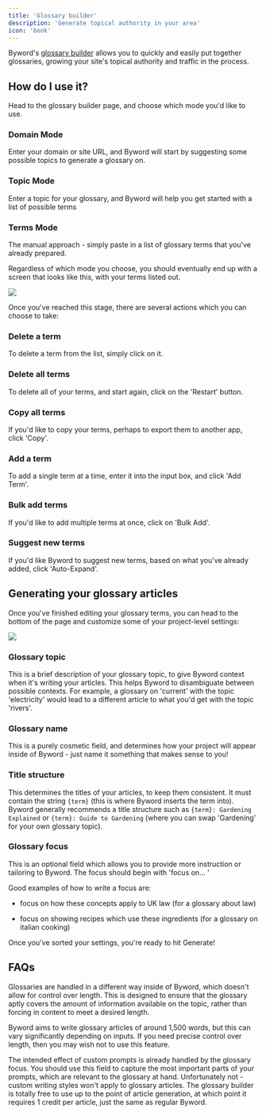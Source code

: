 ```yaml
---
title: 'Glossary builder'
description: 'Generate topical authority in your area'
icon: 'book'
---
```


Byword's [glossary builder](https://byword.ai/glossary) allows you to quickly and easily put together glossaries, growing your site's topical authority and traffic in the process.

## How do I use it?

Head to the glossary builder page, and choose which mode you'd like to use.

<div className="grid grid-cols-1 md:grid-cols-3 gap-4">
  <div className="border rounded-lg p-4">
    <h3>Domain Mode</h3>
    <p>Enter your domain or site URL, and Byword will start by suggesting some possible topics to generate a glossary on.</p>
  </div>

  <div className="border rounded-lg p-4">
    <h3>Topic Mode</h3>
    <p>Enter a topic for your glossary, and Byword will help you get started with a list of possible terms</p>
  </div>

  <div className="border rounded-lg p-4">
    <h3>Terms Mode</h3>
    <p>The manual approach - simply paste in a list of glossary terms that you've already prepared.</p>
  </div>
</div>

Regardless of which mode you choose, you should eventually end up with a screen that looks like this, with your terms listed out.

![](/images/Screenshot2025-03-12at08.32.35.png)

Once you've reached this stage, there are several actions which you can choose to take:

### Delete a term

To delete a term from the list, simply click on it.

### Delete all terms

To delete all of your terms, and start again, click on the 'Restart' button.

### Copy all terms

If you'd like to copy your terms, perhaps to export them to another app, click 'Copy'.

### Add a term

To add a single term at a time, enter it into the input box, and click 'Add Term'.

### Bulk add terms

If you'd like to add multiple terms at once, click on 'Bulk Add'.

### Suggest new terms

If you'd like Byword to suggest new terms, based on what you've already added, click 'Auto-Expand'.

## Generating your glossary articles

Once you've finished editing your glossary terms, you can head to the bottom of the page and customize some of your project-level settings:

![](/images/Screenshot2025-03-12at08.33.12.png)

### Glossary topic

This is a brief description of your glossary topic, to give Byword context when it's writing your articles. This helps Byword to disambiguate between possible contexts. For example, a glossary on 'current' with the topic 'electricity' would lead to a different article to what you'd get with the topic 'rivers'.

### Glossary name

This is a purely cosmetic field, and determines how your project will appear inside of Byword - just name it something that makes sense to you!

### Title structure

This determines the titles of your articles, to keep them consistent. It must contain the string `{term}` (this is where Byword inserts the term into). Byword generally recommends a title structure such as `{term}: Gardening Explained` or `{term}: Guide to Gardening` (where you can swap 'Gardening' for your own glossary topic).

### Glossary focus

This is an optional field which allows you to provide more instruction or tailoring to Byword. The focus should begin with 'focus on... '

Good examples of how to write a focus are:

* focus on how these concepts apply to UK law
  (for a glossary about law)

* focus on showing recipes which use these ingredients
  (for a glossary on italian cooking)

Once you've sorted your settings, you're ready to hit Generate!

## FAQs

<Accordion title="Why can't I control the article length?">
  Glossaries are handled in a different way inside of Byword, which doesn't allow for control over length. This is designed to ensure that the glossary aptly covers the amount of information available on the topic, rather than forcing in content to meet a desired length.

  Byword aims to write glossary articles of around 1,500 words, but this can vary significantly depending on inputs. If you need precise control over length, then you may wish not to use this feature.
</Accordion>

<Accordion title="Why can't I add custom prompts?">
  The intended effect of custom prompts is already handled by the glossary focus. You should use this field to capture the most important parts of your prompts, which are relevant to the glossary at hand.
</Accordion>

<Accordion title="Can I use custom writing styles with a glossary?">
  Unfortunately not - custom writing styles won't apply to glossary articles.
</Accordion>

<Accordion title="How much does this cost?">
  The glossary builder is totally free to use up to the point of article generation, at which point it requires 1 credit per article, just the same as regular Byword.
</Accordion>